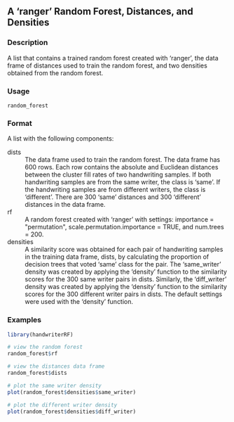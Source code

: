 ## A 'ranger' Random Forest, Distances, and Densities {.unnumbered}


### Description

A list that contains a trained random forest created with 'ranger', the data
frame of distances used to train the random forest, and two densities
obtained from the random forest.



### Usage

<pre><code class='language-R'>random_forest
</code></pre>


### Format

A list with the following components:


<dl>
<dt>dists</dt><dd>The data frame used to train the random forest. The data frame has
600 rows. Each row contains the absolute and Euclidean distances between the
cluster fill rates of two handwriting samples. If both handwriting samples are
from the same writer, the class is 'same'. If the handwriting samples are from
different writers, the class is 'different'. There are 300 'same' distances and
300 'different' distances in the data frame.
</dd>
<dt>rf</dt><dd>A random forest created with 'ranger' with settings:
importance = &quot;permutation&quot;, scale.permutation.importance = TRUE, and num.trees = 200.
</dd>
<dt>densities</dt><dd>A similarity score was obtained for each pair of handwriting samples in the
training data frame, dists, by calculating the proportion of decision trees that voted 'same'
class for the pair. The 'same_writer' density was created by applying the 'density' function
to the similarity scores for the 300 same writer pairs in dists. Similarly, the 'diff_writer'
density was created by applying the 'density' function to the similarity scores for the 300
different writer pairs in dists. The default settings were used with the 'density' function.
</dd>
</dl>



### Examples
```r
library(handwriterRF)

# view the random forest
random_forest$rf

# view the distances data frame
random_forest$dists

# plot the same writer density
plot(random_forest$densities$same_writer)

# plot the different writer density
plot(random_forest$densities$diff_writer)




```
